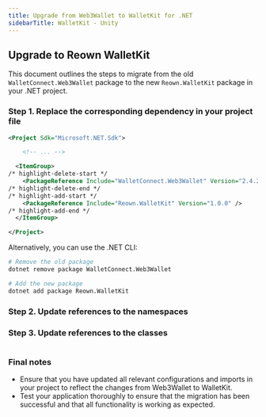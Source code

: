 ```yaml
---
title: Upgrade from Web3Wallet to WalletKit for .NET
sidebarTitle: WalletKit - Unity
---
```


## Upgrade to Reown WalletKit

This document outlines the steps to migrate from the old `WalletConnect.Web3Wallet` package to the new `Reown.WalletKit` package in your .NET project.

### Step 1. Replace the corresponding dependency in your project file

```xml
<Project Sdk="Microsoft.NET.Sdk">

    <!-- ... -->

  <ItemGroup>
/* highlight-delete-start */
    <PackageReference Include="WalletConnect.Web3Wallet" Version="2.4.2" />
/* highlight-delete-end */
/* highlight-add-start */
    <PackageReference Include="Reown.WalletKit" Version="1.0.0" />
/* highlight-add-end */
  </ItemGroup>

</Project>
```

Alternatively, you can use the .NET CLI:

```bash
# Remove the old package
dotnet remove package WalletConnect.Web3Wallet

# Add the new package
dotnet add package Reown.WalletKit
```

### Step 2. Update references to the namespaces

<Table
  headers={["Old", "New"]}
  data={[
    {
      old: { code: "WalletConnectSharp.Web3Wallet" },
      new: { code: "Reown.WalletKit" },
    },
    {
      old: { code: "WalletConnectSharp.Sign" },
      new: { code: "Reown.Sign" },
    },
    {
      old: { code: "WalletConnectSharp.Core" },
      new: { code: "Reown.Core" },
    },
    {
      old: { code: "WalletConnectSharp.Storage" },
      new: { code: "Reown.Core.Storage" },
    },
    {
      old: { code: "WalletConnectSharp.Crypto" },
      new: { code: "Reown.Core.Crypto" },
    },
    {
      old: { code: "WalletConnectSharp.Network" },
      new: { code: "Reown.Core.Network" },
    },
  ]}
/>

### Step 3. Update references to the classes

<Table
  headers={["Old", "New"]}
  data={[
    {
      old: { code: "WalletConnectCore" },
      new: { code: "CoreClient" },
    },
    {
      old: { code: "WalletConnectSignClient" },
      new: { code: "SignClient" },
    },
    {
      old: { code: "Web3WalletClient" },
      new: { code: "WalletKitClient" },
    },
    {
      old: { code: "WCLogger" },
      new: { code: "ReownLogger" },
    },
  ]}
/>

### Final notes

- Ensure that you have updated all relevant configurations and imports in your project to reflect the changes from Web3Wallet to WalletKit.
- Test your application thoroughly to ensure that the migration has been successful and that all functionality is working as expected.
